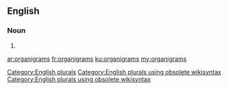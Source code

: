 ==English==

===Noun===
{{head|en}}

# {{plural of|organigram}}

[[Category:English plurals]][[Category:English plurals using obsolete wikisyntax]][[Category:English plurals using obsolete wikisyntax]]

[[ar:organigrams]]
[[fr:organigrams]]
[[ku:organigrams]]
[[my:organigrams]]